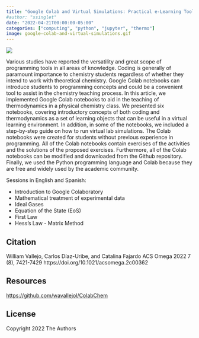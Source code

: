 ```yaml
---
title: "Google Colab and Virtual Simulations: Practical e-Learning Tools to Support the Teaching of Thermodynamics and to Introduce Coding to Students"
#author: "ssinglet"
date: "2022-04-21T00:00:00-05:00"
categories: ["computing", "python", "jupyter", "thermo"]
image: google-colab-and-virtual-simulations.gif
---
```


![](google-colab-and-virtual-simulations.gif){}

Various studies have reported the versatility and great scope of programming tools in all areas of knowledge. Coding is generally of paramount importance to chemistry students regardless of whether they intend to work with theoretical chemistry. Google Colab notebooks can introduce students to programming concepts and could be a convenient tool to assist in the chemistry teaching process. In this article, we implemented Google Colab notebooks to aid in the teaching of thermodynamics in a physical chemistry class. We presented six notebooks, covering introductory concepts of both coding and thermodynamics as a set of learning objects that can be useful in a virtual learning environment. In addition, in some of the notebooks, we included a step-by-step guide on how to run virtual lab simulations. The Colab notebooks were created for students without previous experience in programming. All of the Colab notebooks contain exercises of the activities and the solutions of the proposed exercises. Furthermore, all of the Colab notebooks can be modified and downloaded from the Github repository. Finally, we used the Python programming language and Colab because they are free and widely used by the academic community.

Sessions in English and Spanish:

-   Introduction to Google Colaboratory
-   Mathematical treatment of experimental data
-   Ideal Gases
-   Equation of the State (EoS)
-   First Law
-   Hess's Law - Matrix Method


## Citation {#citation}

William Vallejo, Carlos Díaz-Uribe, and Catalina Fajardo ACS Omega 2022 7 (8), 7421-7429 https://doi.org/10.1021/acsomega.2c00362


## Resources {#resources}

<https://github.com/wavallejol/ColabChem>


## License {#license}

Copyright 2022 The Authors